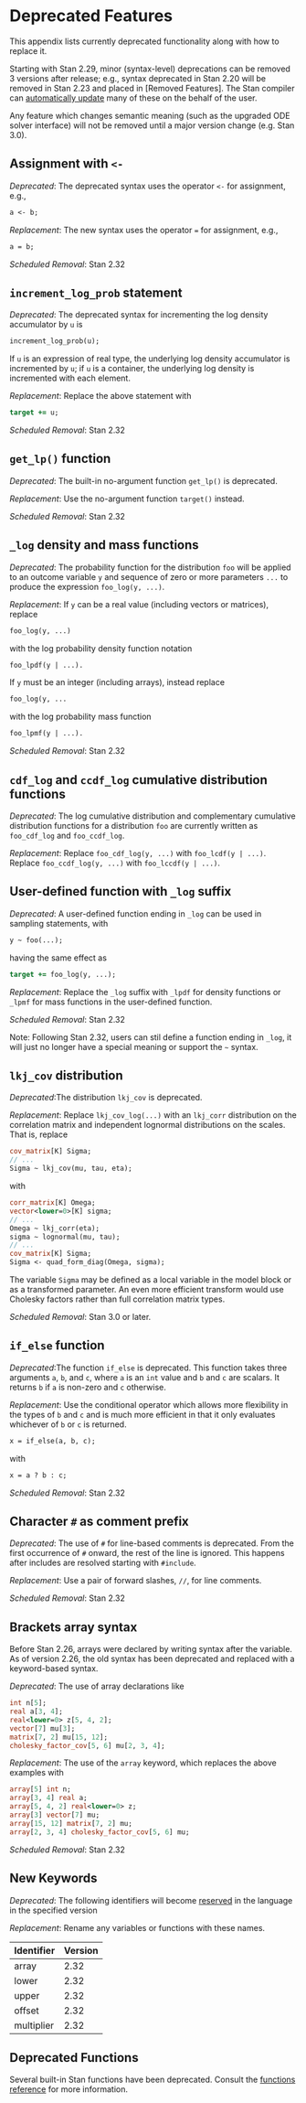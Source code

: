 # Deprecated Features

This appendix lists currently deprecated functionality along with how
to replace it.

Starting with Stan 2.29, minor (syntax-level) deprecations can be removed 3
versions after release; e.g., syntax deprecated in Stan 2.20 will be removed in
Stan 2.23 and placed in [Removed Features]. The Stan compiler can
[automatically update](https://mc-stan.org/docs/stan-users-guide/stanc-pretty-printing.html)
many of these on the behalf of the user.

Any feature which changes semantic meaning (such as the upgraded ODE solver
interface) will not be removed until a major version change (e.g. Stan 3.0).


## Assignment with `<-`

*Deprecated*: The deprecated syntax uses the operator `<-` for
  assignment, e.g.,

```stan
a <- b;
```

*Replacement*: The new syntax uses the operator `=` for assignment,
  e.g.,

```stan
a = b;
```

*Scheduled Removal*: Stan 2.32

## `increment_log_prob` statement


*Deprecated*: The deprecated syntax for incrementing the log density
  accumulator by `u` is

```stan
increment_log_prob(u);
```

If `u` is an expression of real type, the underlying log density
accumulator is incremented by `u`; if `u` is a container, the
underlying log density is incremented with each element.

*Replacement*: Replace the above statement with

```stan
target += u;
```

*Scheduled Removal*: Stan 2.32

## `get_lp()` function


*Deprecated*: The built-in no-argument function `get_lp()` is deprecated.

*Replacement*: Use the no-argument function `target()` instead.


*Scheduled Removal*: Stan 2.32

## `_log` density and mass functions


*Deprecated*: The probability function for the distribution `foo` will
be applied to an outcome variable `y` and sequence of zero or more
parameters `...` to produce the expression `foo_log(y, ...)`.

*Replacement*: If `y` can be a real value (including vectors
or matrices), replace

```stan
foo_log(y, ...)
```

with the log probability density function notation

```stan
foo_lpdf(y | ...).
```

If `y` must be an integer (including arrays), instead replace

```stan
foo_log(y, ...
```

with the log probability mass function

```stan
foo_lpmf(y | ...).
```

*Scheduled Removal*: Stan 2.32

## `cdf_log` and `ccdf_log` cumulative distribution functions

*Deprecated*: The log cumulative distribution and complementary
cumulative distribution functions for a distribution `foo` are
currently written as `foo_cdf_log` and `foo_ccdf_log`.

*Replacement*: Replace `foo_cdf_log(y, ...)` with `foo_lcdf(y | ...)`.
Replace `foo_ccdf_log(y, ...)` with `foo_lccdf(y | ...)`.


## User-defined function with `_log` suffix

*Deprecated*: A user-defined function ending in `_log` can
  be used in sampling statements, with

```stan
y ~ foo(...);
```

having the same effect as

```stan
target += foo_log(y, ...);
```

*Replacement*: Replace the `_log` suffix with `_lpdf` for density
functions or `_lpmf` for mass functions in the user-defined function.


*Scheduled Removal*: Stan 2.32

Note: Following Stan 2.32, users can stil define a function ending in `_log`,
it will just no longer have a special meaning or support the `~` syntax.

## `lkj_cov` distribution

*Deprecated*:The distribution `lkj_cov` is deprecated.

*Replacement*: Replace `lkj_cov_log(...)` with an `lkj_corr`
  distribution on the correlation matrix and independent lognormal
  distributions on the scales.  That is, replace

```stan
cov_matrix[K] Sigma;
// ...
Sigma ~ lkj_cov(mu, tau, eta);
```

with

```stan
corr_matrix[K] Omega;
vector<lower=0>[K] sigma;
// ...
Omega ~ lkj_corr(eta);
sigma ~ lognormal(mu, tau);
// ...
cov_matrix[K] Sigma;
Sigma <- quad_form_diag(Omega, sigma);
```

The variable `Sigma` may be defined as a local variable in the model
block or as a transformed parameter.  An even more efficient transform
would use Cholesky factors rather than full correlation matrix types.


*Scheduled Removal*: Stan 3.0 or later.

## `if_else` function

*Deprecated*:The function `if_else` is deprecated.  This function
takes three arguments `a`, `b`, and `c`, where `a` is an `int` value
and `b` and `c` are scalars. It returns `b` if `a` is non-zero and `c`
otherwise.

*Replacement*: Use the conditional operator which allows more
flexibility in the types of `b` and `c` and is much more efficient in
that it only evaluates whichever of `b` or `c` is returned.

```stan
x = if_else(a, b, c);
```

with

```stan
x = a ? b : c;
```

*Scheduled Removal*: Stan 2.32

##  Character `#` as comment prefix

*Deprecated*: The use of `#` for line-based comments is
  deprecated.  From the first occurrence of `#` onward, the rest
  of the line is ignored.  This happens after includes are resolved
  starting with `#include`.

*Replacement*: Use a pair of forward slashes, `//`, for line
  comments.

*Scheduled Removal*: Stan 2.32

## Brackets array syntax

Before Stan 2.26, arrays were declared by writing syntax after the
variable.  As of version 2.26, the old syntax has been deprecated and
replaced with a keyword-based syntax.

*Deprecated*: The use of array declarations like
```stan
int n[5];
real a[3, 4];
real<lower=0> z[5, 4, 2];
vector[7] mu[3];
matrix[7, 2] mu[15, 12];
cholesky_factor_cov[5, 6] mu[2, 3, 4];
```

*Replacement*: The use of the `array` keyword, which replaces the
 above examples with
```stan
array[5] int n;
array[3, 4] real a;
array[5, 4, 2] real<lower=0> z;
array[3] vector[7] mu;
array[15, 12] matrix[7, 2] mu;
array[2, 3, 4] cholesky_factor_cov[5, 6] mu;
```

*Scheduled Removal*: Stan 2.32


## New Keywords

*Deprecated*: The following identifiers will become
[reserved](#reserved-names)
in the language in
the specified version

*Replacement*: Rename any variables or functions with these names.

| Identifier | Version |
|------------|---------|
| array      | 2.32    |
| lower      | 2.32    |
| upper      | 2.32    |
| offset     | 2.32    |
| multiplier | 2.32    |


## Deprecated Functions

Several built-in Stan functions have been deprecated. Consult the
[functions reference](https://mc-stan.org/docs/functions-reference/deprecated-functions.html)
for more information.
